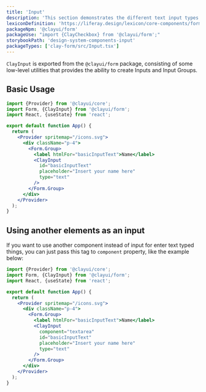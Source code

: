 ```yaml
---
title: 'Input'
description: 'This section demonstrates the different text input types.'
lexiconDefinition: 'https://liferay.design/lexicon/core-components/forms/text-input/'
packageNpm: '@clayui/form'
packageUse: "import {ClayCheckbox} from '@clayui/form';"
storybookPath: 'design-system-components-input'
packageTypes: ['clay-form/src/Input.tsx']
---
```


`ClayInput` is exported from the `@clayui/form` package, consisting of some low-level utilities that provides the ability to create Inputs and Input Groups.

## Basic Usage

```jsx preview
import {Provider} from '@clayui/core';
import Form, {ClayInput} from '@clayui/form';
import React, {useState} from 'react';

export default function App() {
  return (
    <Provider spritemap="/icons.svg">
      <div className="p-4">
        <Form.Group>
          <label htmlFor="basicInputText">Name</label>
          <ClayInput
            id="basicInputText"
            placeholder="Insert your name here"
            type="text"
          />
        </Form.Group>
      </div>
    </Provider>
  );
}
```

## Using another elements as an input

If you want to use another component instead of input for enter text typed things, you can just pass this tag to `component` property, like the example below:

```jsx preview
import {Provider} from '@clayui/core';
import Form, {ClayInput} from '@clayui/form';
import React, {useState} from 'react';

export default function App() {
  return (
    <Provider spritemap="/icons.svg">
      <div className="p-4">
        <Form.Group>
          <label htmlFor="basicInputText">Name</label>
          <ClayInput
            component="textarea"
            id="basicInputText"
            placeholder="Insert your name here"
            type="text"
          />
        </Form.Group>
      </div>
    </Provider>
  );
}
```
